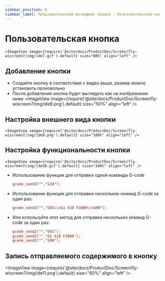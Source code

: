 ```yaml
---
sidebar_position: 8
sidebar_label: Пользовательский интерфейс экрана - Пользовательская кнопка
---
```





# Пользовательская кнопка

    <ImageView image={require('@site/docs/ProductDoc/Screen/fly-wiscreen7/img/ide7.gif').default} size="80%" align="left" />

## Добавление кнопки
* Создайте кнопку в соответствии с видео выше, размер можно установить произвольно
* После добавления кнопка будет выглядеть как на изображении ниже
    <ImageView image={require('@site/docs/ProductDoc/Screen/fly-wiscreen7/img/ide8.png').default} size="50%" align="left" />

## Настройка внешнего вида кнопки
    <ImageView image={require('@site/docs/ProductDoc/Screen/fly-wiscreen7/img/ide9.png').default} size="100%" align="left" />

## Настройка функциональности кнопки
    <ImageView image={require('@site/docs/ProductDoc/Screen/fly-wiscreen7/img/ide10.gif').default} size="100%" align="left" />

* Использование функции для отправки одной команды G-code  
    ```cfg
    gcode_send2("","G28");
    ```
* Использование функции для отправки нескольких команд G-code за один раз:
    ```cfg
    gcode_send2("","G91\\nG1 X10 F3000\\nG90");
    ```
* Или используйте этот метод для отправки нескольких команд G-code за один раз:
    ```cfg
    gcode_send2("","G91");
    gcode_send2("","G1 X10 F3000");
    gcode_send2("","G90");
    ```
## Запись отправляемого содержимого в кнопку
   <ImageView image={require('@site/docs/ProductDoc/Screen/fly-wiscreen7/img/ide11.png').default} size="60%" align="left" />

